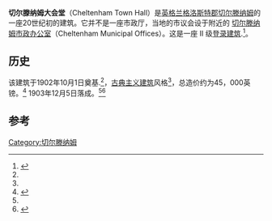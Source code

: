 {{Infobox historic site
| name =切尔滕纳姆大会堂
| native_name =Cheltenham Town Hall
| image =Cheltenham Town Hall - geograph.org.uk - 288675.jpg
| locmapin =Gloucestershire
| map_caption =在格洛斯特郡
| coordinates ={{coord|51.8972|N|2.0778|W|display=inline,title}}
| location =[[切尔滕纳姆|切尔滕纳姆]]
| area =
| built =1903
| architect = 弗雷德里克·威廉·沃勒
| architecture =古典主义
| governing_body =
| designation1 =Grade II Listed Building
| designation1_offname =
| designation1_date = 1972年5月5日
| designation1_number =1104376
| website=
}}
'''切尔滕纳姆大会堂'''（Cheltenham Town Hall）是[[英格兰|英格兰]][[格洛斯特郡|格洛斯特郡]][[切尔滕纳姆|切尔滕纳姆]]的一座20世纪初的建筑。它并不是一座市政厅，当地的市议会设于附近的 [[切尔滕纳姆市政办公室|切尔滕纳姆市政办公室]]（Cheltenham Municipal Offices）。这是一座 II 级[[登录建筑|登录建筑]].<ref name=nhle>{{NHLE|desc=Town Hall, Cheltenham|num=1104376|accessdate=25 April 2020}}</ref>。

==历史==
该建筑于1902年10月1日奠基.<ref name=nhle/>，[[古典主义建筑|古典主义建筑]]风格<ref name=nhle/>，总造价约为45，000英镑。<ref name=sheet>{{cite web|url=https://www.cheltenhamtownhall.org.uk/wp-content/uploads/2013/09/CTH-history-sheet-Sept13.pdf|title=History Sheet|publisher=Cheltenham Town Hall|accessdate=25 April 2020|archive-date=2014-07-03|archive-url=https://web.archive.org/web/20140703073041/http://www.cheltenhamtownhall.org.uk/wp-content/uploads/2013/09/CTH-history-sheet-Sept13.pdf|dead-url=no}}</ref> 1903年12月5日落成。<ref name=sheet/><ref>{{cite web|url=http://www.gloucestershireorganists.org/local-organs/|title=Local Organs|publisher=Gloucestershire Organists|accessdate=25 April 2020|archive-date=2019-10-22|archive-url=https://web.archive.org/web/20191022112751/http://www.gloucestershireorganists.org/local-organs/|dead-url=no}}</ref>

==参考==
{{reflist}}
[[Category:切尔滕纳姆|Category:切尔滕纳姆]]